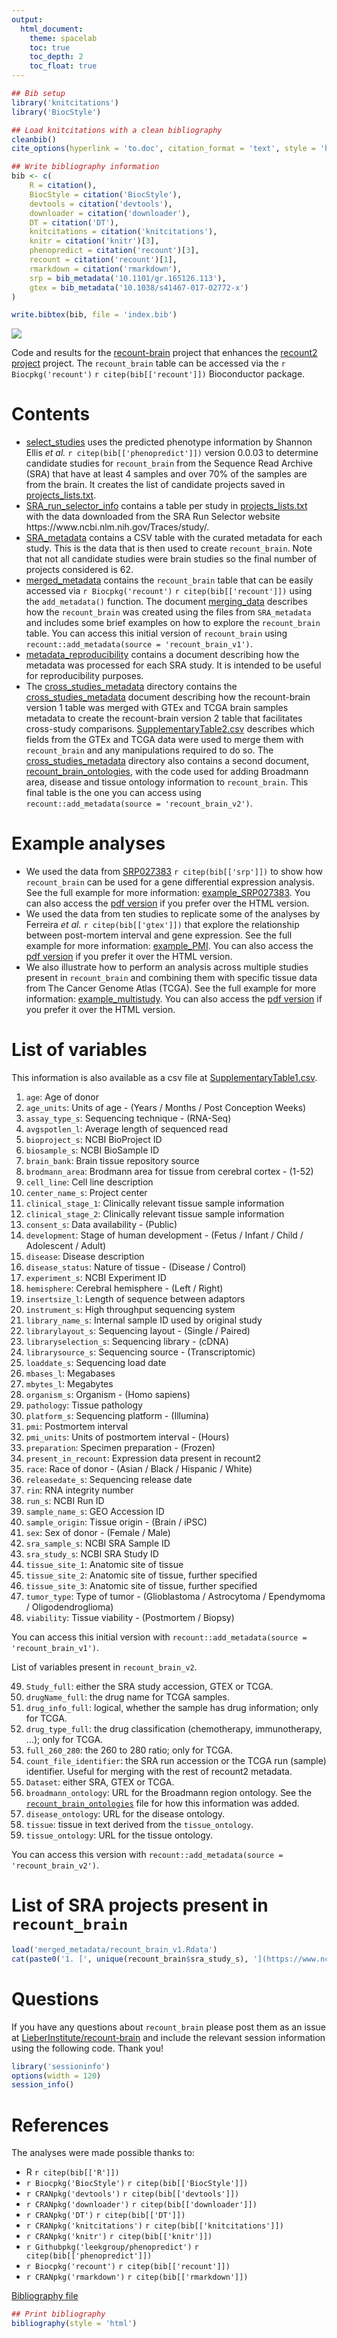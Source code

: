 ```yaml
---
output:
  html_document:
    theme: spacelab
    toc: true
    toc_depth: 2
    toc_float: true
---
```


```r
## Bib setup
library('knitcitations')
library('BiocStyle')

## Load knitcitations with a clean bibliography
cleanbib()
cite_options(hyperlink = 'to.doc', citation_format = 'text', style = 'html')

## Write bibliography information
bib <- c(
    R = citation(),
    BiocStyle = citation('BiocStyle'),
    devtools = citation('devtools'),
    downloader = citation('downloader'),
    DT = citation('DT'),
    knitcitations = citation('knitcitations'),
    knitr = citation('knitr')[3],
    phenopredict = citation('recount')[3],
	recount = citation('recount')[1],
    rmarkdown = citation('rmarkdown'),
    srp = bib_metadata('10.1101/gr.165126.113'),
    gtex = bib_metadata('10.1038/s41467-017-02772-x')
)

write.bibtex(bib, file = 'index.bib')
```

<a href="https://jhubiostatistics.shinyapps.io/recount/"><img src="https://raw.githubusercontent.com/LieberInstitute/recount-brain/master/recount_brain.png" align="center"></a>

Code and results for the [recount-brain](https://github.com/LieberInstitute/recount-brain) project that enhances the [recount2 project](https://jhubiostatistics.shinyapps.io/recount/) project. The `recount_brain` table can be accessed via the `r Biocpkg('recount')` `r citep(bib[['recount']])` Bioconductor package.



# Contents

* [select_studies](select_studies.html) uses the predicted phenotype information by Shannon Ellis _et al._ `r citep(bib[['phenopredict']])` version 0.0.03 to determine candidate studies for `recount_brain` from the Sequence Read Archive (SRA) that have at least 4 samples and over 70% of the samples are from the brain. It creates the list of candidate projects saved in [projects_lists.txt](projects_list.txt).
* [SRA_run_selector_info](https://github.com/LieberInstitute/recount-brain/tree/master/SRA_run_selector_info) contains a table per study in [projects_lists.txt](projects_list.txt) with the data downloaded from the SRA Run Selector website https://www.ncbi.nlm.nih.gov/Traces/study/. 
* [SRA_metadata](https://github.com/LieberInstitute/recount-brain/tree/master/SRA_metadata) contains a CSV table with the curated metadata for each study. This is the data that is then used to create `recount_brain`. Note that not all candidate studies were brain studies so the final number of projects considered is 62.
* [merged_metadata](https://github.com/LieberInstitute/recount-brain/tree/master/merged_metadata) contains the `recount_brain` table that can be easily accessed via `r Biocpkg('recount')` `r citep(bib[['recount']])` using the `add_metadata()` function. The document [merging_data](merged_metadata/merging_data.html) describes how the `recount_brain` was created using the files from `SRA_metadata` and includes some brief examples on how to explore the `recount_brain` table. You can access this initial version of `recount_brain` using `recount::add_metadata(source = 'recount_brain_v1')`.
* [metadata_reproducibility](https://github.com/LieberInstitute/recount-brain/tree/master/metadata_reproducibility) contains a document describing how the metadata was processed for each SRA study. It is intended to be useful for reproducibility purposes.
* The [cross_studies_metadata](https://github.com/LieberInstitute/recount-brain/tree/master/cross_studies_metadata) directory contains the [cross_studies_metadata](cross_studies_metadata/cross_studies_metadata.html) document describing how the recount-brain version 1 table was merged with GTEx and TCGA brain samples metadata to create the recount-brain version 2 table that facilitates cross-study comparisons. [SupplementaryTable2.csv](SupplementaryTable2.csv) describes which fields from the GTEx and TCGA data were used to merge them with `recount_brain` and any manipulations required to do so. The [cross_studies_metadata](https://github.com/LieberInstitute/recount-brain/tree/master/cross_studies_metadata) directory also contains a second document, [recount_brain_ontologies](cross_studies_metadata/recount_brain_ontologies), with the code used for adding Broadmann area, disease and tissue ontology information to `recount_brain`. This final table is the one you can access using `recount::add_metadata(source = 'recount_brain_v2')`.

# Example analyses

* We used the data from [SRP027383](https://trace.ncbi.nlm.nih.gov/Traces/sra/?study=SRP027383) `r citep(bib[['srp']])` to show how `recount_brain` can be used for a gene differential expression analysis. See the full example for more information: [example_SRP027383](example_SRP027383/example_SRP027383.html). You can also access the [pdf version](example_SRP027383/example_SRP027383.pdf) if you prefer over the HTML version.
* We used the data from ten studies to replicate some of the analyses by Ferreira _et al._ `r citep(bib[['gtex']])` that explore the relationship between post-mortem interval and gene expression. See the full example for more information: [example_PMI](example_PMI/example_PMI.html). You can also access the [pdf version](example_PMI/example_PMI.pdf) if you prefer it over the HTML version.
* We also illustrate how to perform an analysis across multiple studies present in `recount_brain` and combining them with specific tissue data from The Cancer Genome Atlas (TCGA). See the full example for more information: [example_multistudy](example_multistudy/recount_brain_multistudy.html). You can also access the [pdf version](example_multistudy/recount_brain_multistudy.pdf) if you prefer it over the HTML version.

# List of variables

This information is also available as a csv file at [SupplementaryTable1.csv](SupplementaryTable1.csv).

1. `age`: Age of donor
1. `age_units`: Units of age - (Years / Months / Post Conception Weeks)
1. `assay_type_s`: Sequencing technique - (RNA-Seq)
1. ` avgspotlen_l`: Average length of sequenced read
1. `bioproject_s`: NCBI BioProject ID
1. `biosample_s`: NCBI BioSample ID
1. `brain_bank`: Brain tissue repository source
1. `brodmann_area`: Brodmann area for tissue from cerebral cortex - (1-52)
1. `cell_line`: Cell line description
1. `center_name_s`: Project center
1. `clinical_stage_1`: Clinically relevant tissue sample information
1. `clinical_stage_2`: Clinically relevant tissue sample information
1. `consent_s`: Data availability - (Public)
1. `development`: Stage of human development - (Fetus / Infant / Child / Adolescent / Adult)
1. `disease`: Disease description
1. `disease_status`: Nature of tissue - (Disease / Control)
1. `experiment_s`: NCBI Experiment ID
1. `hemisphere`: Cerebral hemisphere - (Left / Right)
1. `insertsize_l`: Length of sequence between adaptors 
1. `instrument_s`: High throughput sequencing system
1. `library_name_s`: Internal sample ID used by original study
1. `librarylayout_s`: Sequencing layout - (Single / Paired)
1. `libraryselection_s`: Sequencing library - (cDNA)
1. `librarysource_s`: Sequencing source - (Transcriptomic)
1. `loaddate_s`: Sequencing load date
1. `mbases_l`: Megabases
1. `mbytes_l`: Megabytes
1. `organism_s`: Organism - (Homo sapiens)
1. `pathology`: Tissue pathology
1. `platform_s`: Sequencing platform - (Illumina)
1. `pmi`: Postmortem interval
1. `pmi_units`: Units of postmortem interval - (Hours)
1. `preparation`: Specimen preparation - (Frozen)
1. `present_in_recount`: Expression data present in recount2
1. `race`: Race of donor - (Asian / Black / Hispanic / White)
1. `releasedate_s`: Sequencing release date
1. `rin`: RNA integrity number
1. `run_s`: NCBI Run ID
1. `sample_name_s`: GEO Accession ID
1. `sample_origin`: Tissue origin - (Brain / iPSC)
1. `sex`: Sex of donor - (Female / Male)
1. `sra_sample_s`: NCBI SRA Sample ID
1. `sra_study_s`: NCBI SRA Study ID
1. `tissue_site_1`: Anatomic site of tissue
1. `tissue_site_2`: Anatomic site of tissue, further specified
1. `tissue_site_3`: Anatomic site of tissue, further specified
1. `tumor_type`: Type of tumor - (Glioblastoma / Astrocytoma / Ependymoma / Oligodendroglioma)
1. `viability`: Tissue viability - (Postmortem / Biopsy)

You can access this initial version with `recount::add_metadata(source = 'recount_brain_v1')`.


List of variables present in `recount_brain_v2`.

49. `Study_full`: either the SRA study accession, GTEX or TCGA.
50. `drugName_full`: the drug name for TCGA samples.
51. `drug_info_full`: logical, whether the sample has drug information; only for TCGA.
52. `drug_type_full`: the drug classification (chemotherapy, immunotherapy, ...); only for TCGA.
53. `full_260_280`: the 260 to 280 ratio; only for TCGA.
54. `count_file_identifier`: the SRA run accession or the TCGA run (sample) identifier. Useful for merging with the rest of recount2 metadata.
55. `Dataset`: either SRA, GTEX or TCGA.
56. `broadmann_ontology`: URL for the Broadmann region ontology. See the [`recount_brain_ontologies`](cross_studies_metadata/recount_brain_ontologies.html) file for how this information was added.
57. `disease_ontology`: URL for the disease ontology.
58. `tissue`: tissue in text derived from the `tissue_ontology`.
59. `tissue_ontology`: URL for the tissue ontology.

You can access this version with `recount::add_metadata(source = 'recount_brain_v2')`.


# List of SRA projects present in `recount_brain`

```r
load('merged_metadata/recount_brain_v1.Rdata')
cat(paste0('1. [', unique(recount_brain$sra_study_s), '](https://www.ncbi.nlm.nih.gov/Traces/study/?acc=', unique(recount_brain$sra_study_s), ') \n'))
```

# Questions

If you have any questions about `recount_brain` please post them as an issue at [LieberInstitute/recount-brain](https://github.com/LieberInstitute/recount-brain/issues) and include the relevant session information using the following code. Thank you!

```r
library('sessioninfo')
options(width = 120)
session_info()
```



# References

The analyses were made possible thanks to:

* R `r citep(bib[['R']])`
* `r Biocpkg('BiocStyle')` `r citep(bib[['BiocStyle']])`
* `r CRANpkg('devtools')` `r citep(bib[['devtools']])`
* `r CRANpkg('downloader')` `r citep(bib[['downloader']])`
* `r CRANpkg('DT')` `r citep(bib[['DT']])`
* `r CRANpkg('knitcitations')` `r citep(bib[['knitcitations']])`
* `r CRANpkg('knitr')` `r citep(bib[['knitr']])`
* `r Githubpkg('leekgroup/phenopredict')` `r citep(bib[['phenopredict']])`
* `r Biocpkg('recount')` `r citep(bib[['recount']])`
* `r CRANpkg('rmarkdown')` `r citep(bib[['rmarkdown']])`

[Bibliography file](index.bib)

```r
## Print bibliography
bibliography(style = 'html')
```
